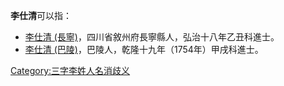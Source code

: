'''李仕清'''可以指：
* [[李仕清_(長寧)|李仕清 (長寧)]]，四川省敘州府長寧縣人，弘治十八年乙丑科進士。
* [[李仕清_(巴陵)|李仕清 (巴陵)]]，巴陵人，乾隆十九年（1754年）甲戌科進士。

{{disambig}}

[[Category:三字李姓人名消歧义|Category:三字李姓人名消歧义]]